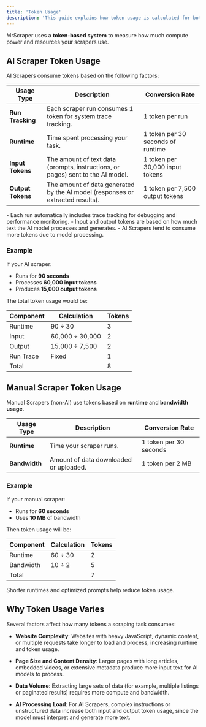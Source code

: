 ```yaml
---
title: 'Token Usage'
description: 'This guide explains how token usage is calculated for both **AI Scrapers** and **Manual Scrapers**.'
---
```



MrScraper uses a **token-based system** to measure how much compute power and resources your scrapers use.


## AI Scraper Token Usage

AI Scrapers consume tokens based on the following factors:

| Usage Type        | Description                                                                     | Conversion Rate                   |
| ----------------- | ------------------------------------------------------------------------------- | --------------------------------- |
| **Run Tracking**  | Each scraper run consumes 1 token for system trace tracking.                    | 1 token per run                   |
| **Runtime**       | Time spent processing your task.                                                | 1 token per 30 seconds of runtime |
| **Input Tokens**  | The amount of text data (prompts, instructions, or pages) sent to the AI model. | 1 token per 30,000 input tokens   |
| **Output Tokens** | The amount of data generated by the AI model (responses or extracted results).  | 1 token per 7,500 output tokens   |

<Note>
  - Each run automatically includes trace tracking for debugging and performance monitoring.  
  - Input and output tokens are based on how much text the AI model processes and generates.
  - AI Scrapers tend to consume more tokens due to model processing.
</Note>

### Example

If your AI scraper:

* Runs for **90 seconds**
* Processes **60,000 input tokens**
* Produces **15,000 output tokens**

The total token usage would be:

| Component | Calculation     | Tokens |
| --------- | --------------- | ------ |
| Runtime   | 90 ÷ 30         | 3      |
| Input     | 60,000 ÷ 30,000 | 2      |
| Output    | 15,000 ÷ 7,500  | 2      |
| Run Trace | Fixed           | 1      |
| Total |       | 8      |


## Manual Scraper Token Usage

Manual Scrapers (non-AI) use tokens based on **runtime** and **bandwidth usage**.

| Usage Type    | Description                            | Conversion Rate        |
| ------------- | -------------------------------------- | ---------------------- |
| **Runtime**   | Time your scraper runs.                | 1 token per 30 seconds |
| **Bandwidth** | Amount of data downloaded or uploaded. | 1 token per 2 MB       |


### Example

If your manual scraper:

* Runs for **60 seconds**
* Uses **10 MB** of bandwidth

Then token usage will be:

| Component | Calculation | Tokens |
| --------- | ----------- | ------ |
| Runtime   | 60 ÷ 30     | 2      |
| Bandwidth | 10 ÷ 2      | 5      |
| Total |       | 7      |



<Tip>
Shorter runtimes and optimized prompts help reduce token usage.  
</Tip>

## Why Token Usage Varies

Several factors affect how many tokens a scraping task consumes:

- **Website Complexity**: Websites with heavy JavaScript, dynamic content, or multiple requests take longer to load and process, increasing runtime and token usage.

- **Page Size and Content Density**: Larger pages with long articles, embedded videos, or extensive metadata produce more input text for AI models to process.

- **Data Volume**: Extracting large sets of data (for example, multiple listings or paginated results) requires more compute and bandwidth.

- **AI Processing Load**: For AI Scrapers, complex instructions or unstructured data increase both input and output token usage, since the model must interpret and generate more text.
